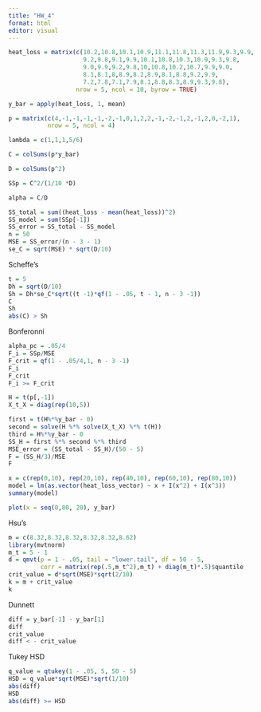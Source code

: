 ```yaml
---
title: "HW_4"
format: html
editor: visual
---
```


```r
heat_loss = matrix(c(10.2,10.8,10.1,10.9,11.1,11.8,11.3,11.9,9.3,9.9,
                     9.2,9.8,9.1,9.9,10.1,10.8,10.3,10.9,9.3,9.8,
                     9.0,9.9,9.2,9.8,10,10.8,10.2,10.7,9.9,9.0,
                     8.1,8.1,8,8.9,8.2,8.9,8.1,8.8,9.2,9.9,
                     7.2,7.8,7.1,7.9,8.1,8.8,8.3,8.9,9.3,9.8),
                   nrow = 5, ncol = 10, byrow = TRUE)
```

```r
y_bar = apply(heat_loss, 1, mean)
```

```r
p = matrix(c(4,-1,-1,-1,-1,-2,-1,0,1,2,2,-1,-2,-1,2,-1,2,0,-2,1),
           nrow = 5, ncol = 4)
```

```r
lambda = c(1,1,1,5/6)
```

```r
C = colSums(p*y_bar)
```

```r
D = colSums(p^2)
```

```r
SSp = C^2/(1/10 *D)
```

```r
alpha = C/D
```

```r
SS_total = sum((heat_loss - mean(heat_loss))^2)
SS_model = sum(SSp[-1])
SS_error = SS_total - SS_model
n = 50
MSE = SS_error/(n - 3 - 1) 
se_C = sqrt(MSE) * sqrt(D/10)
```

Scheffe's

```r
t = 5
Dh = sqrt(D/10)
Sh = Dh*se_C*sqrt((t -1)*qf(1 - .05, t - 1, n - 3 -1))
C
Sh
abs(C) > Sh
```

Bonferonni

```r
alpha_pc = .05/4
F_i = SSp/MSE
F_crit = qf(1 - .05/4,1, n - 3 -1)
F_i
F_crit
F_i >= F_crit
```

```r
H = t(p[,-1])
X_t_X = diag(rep(10,5))
```

```r
first = t(H%*%y_bar - 0)
second = solve(H %*% solve(X_t_X) %*% t(H))
third = H%*%y_bar - 0
SS_H = first %*% second %*% third
MSE_error = (SS_total - SS_H)/(50 - 5)
F = (SS_H/3)/MSE
F
```

```r
x = c(rep(0,10), rep(20,10), rep(40,10), rep(60,10), rep(80,10))
model = lm(as.vector(heat_loss_vector) ~ x + I(x^2) + I(x^3))
summary(model)
```

```r
plot(x = seq(0,80, 20), y_bar)
```

Hsu's

```r
m = c(8.32,8.32,8.32,8.32,8.32,8.62)
library(mvtnorm)
m_t = 5 - 1
d = qmvt(p = 1 - .05, tail = "lower.tail", df = 50 - 5,  
         corr = matrix(rep(.5,m_t^2),m_t) + diag(m_t)*.5)$quantile
crit_value = d*sqrt(MSE)*sqrt(2/10)
k = m + crit_value
k
```

Dunnett

```r
diff = y_bar[-1] - y_bar[1]
diff
crit_value
diff < - crit_value
```

Tukey HSD

```r
q_value = qtukey(1 - .05, 5, 50 - 5)
HSD = q_value*sqrt(MSE)*sqrt(1/10)
abs(diff)
HSD
abs(diff) >= HSD
```
